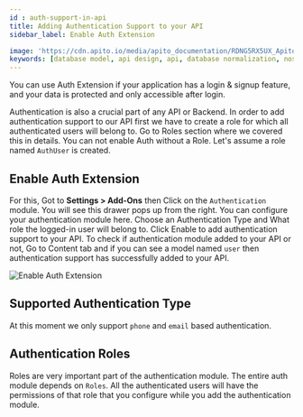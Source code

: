 ```yaml
---
id : auth-support-in-api
title: Adding Authentication Support to your API
sidebar_label: Enable Auth Extension

image: 'https://cdn.apito.io/media/apito_documentation/RDNG5RX5UX_Apito_Console___Authentication.png'
keywords: [database model, api design, api, database normalization, nosql, nosql database design, auth support, authentication]
---
```

<head>
    <meta property="og:type" content="article" />
</head>

You can use Auth Extension if your application has a login & signup feature, and your data is protected and only accessible after login.

Authentication is also a crucial part of any API or Backend. In order to add authentication support to our API first we have to create a role for which all authenticated users will belong to.
Go to Roles section where we covered this in details. You can not enable Auth without a Role. Let's assume a role named `AuthUser` is created.

## Enable Auth Extension

For this, Got to **Settings > Add-Ons** then Click on the `Authentication` module. You will see this drawer pops up from the right. You can configure your authentication module here.
Choose an Authentication Type and What role the logged-in user will belong to. Click Enable to add authentication support to your API.
To check if authentication module added to your API or not, Go to Content tab and if you can see a model named `user` then authentication support has successfully added to your API.

<img alt='Enable Auth Extension' width='auto' height='auto' src='https://cdn.apito.io/media/apito_documentation/RDNG5RX5UX_Apito_Console___Authentication.png' />

## Supported Authentication Type

At this moment we only support `phone` and `email` based authentication.

## Authentication Roles

Roles are very important part of the authentication module. The entire auth module depends on `Roles`. All the authenticated users will have the permissions of that role
that you configure while you add the authentication module.
